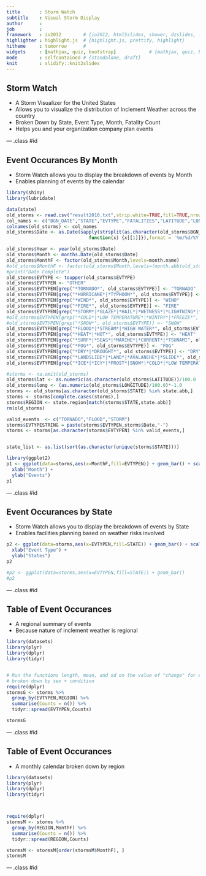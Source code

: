 ```yaml
---
title       : Storm Watch
subtitle    : Visual Storm Display
author      : 
job         : 
framework   : io2012        # {io2012, html5slides, shower, dzslides, ...}
highlighter : highlight.js  # {highlight.js, prettify, highlight}
hitheme     : tomorrow      # 
widgets     : [mathjax, quiz, bootstrap]            # {mathjax, quiz, bootstrap}
mode        : selfcontained # {standalone, draft}
knit        : slidify::knit2slides
---
```


## Storm Watch 

* A Storm Visualizer for the United States
* Allows you to visualize the distribution of Inclement Weather across the country
* Broken Down by State, Event Type, Month, Fatality Count
* Helps you and your organization company plan events

--- .class #id 

## Event Occurances By Month

* Storm Watch allows you to display the breakdown of events by Month
* Enables planning of events by the calendar

```r
library(shiny)
library(lubridate)

data(state)
old_storms <- read.csv("result2010.txt",strip.white=TRUE,fill=TRUE,nrow=-1)
col_names <- c("BGN_DATE","STATE","EVTYPE","FATALITIES","LATITUDE","LONGITUDE" )
colnames(old_storms) <- col_names
old_storms$Date <- as.Date(sapply(strsplit(as.character(old_storms$BGN_DATE),' '),
                              function(x) {x[[1]]}),format = '%m/%d/%Y')

old_storms$Year <- year(old_storms$Date)
old_storms$Month <- months.Date(old_storms$Date)
old_storms$MonthF <- factor(old_storms$Month,levels=month.name)
#old_storms$MonthF <- factor(old_storms$Month,levels=(month.abb(old_storms$Month)))
#print("Date Complete")
old_storms$EVTYPE <- toupper(old_storms$EVTYPE)
old_storms$EVTYPEN <- "OTHER"
old_storms$EVTYPEN[grep("*TORNADO*", old_storms$EVTYPE)] <- "TORNADO"
old_storms$EVTYPEN[grep("*HURRICANE*|*TYPHOON*", old_storms$EVTYPE)] <- "HURRICANE"
old_storms$EVTYPEN[grep("*WIND*", old_storms$EVTYPE)] <- "WIND"
old_storms$EVTYPEN[grep("*FIRE*", old_storms$EVTYPE)] <- "FIRE"
old_storms$EVTYPEN[grep("*STORM*|*GLAZE*|*HAIL*|*WETNESS*|*LIGHTNING*|*RAIN*|*BLIZZARD*", old_storms$EVTYPE)] <- "STORM"
#old_storms$EVTYPEN[grep("*COLD*|*LOW TEMPERATURE*|*WINTRY*|*FREEZE*", old_storms$EVTYPE)] <- "COLD"
#old_storms$EVTYPEN[grep("*SNOW*", old_storms$EVTYPE)] <- "SNOW"
old_storms$EVTYPEN[grep("*FLOOD*|*STREAM*|*HIGH WATER*", old_storms$EVTYPE)] <- "FLOOD"
old_storms$EVTYPEN[grep("*HEAT*|*HOT*", old_storms$EVTYPE)] <- "HEAT"
old_storms$EVTYPEN[grep("*SURF*|*SEAS*|*MARINE*|*CURRENT*|*TSUNAMI", old_storms$EVTYPE)] <- "SURF"
old_storms$EVTYPEN[grep("*FOG*", old_storms$EVTYPE)] <- "FOG"
old_storms$EVTYPEN[grep("*DRY*|*DROUGHT*", old_storms$EVTYPE)] <- "DRY"
old_storms$EVTYPEN[grep("*LANDSLIDE*|*LAND*|*AVALANCHE*|*SLIDE*", old_storms$EVTYPE)] <- "LANDSLIDE"
old_storms$EVTYPEN[grep("*ICE*|*ICY*|*FROST*|SNOW*|*COLD*|*LOW TEMPERATURE*|*WINTRY*|*FREEZE*", old_storms$EVTYPE)] <- "COLD"

#storms <- na.omit(old_storms)
old_storms$lat <- as.numeric(as.character(old_storms$LATITUDE))/100.0
old_storms$long <- (as.numeric(old_storms$LONGITUDE)/100.0)*-1.0
storms <- old_storms[as.character(old_storms$STATE) %in% state.abb,]
storms <- storms[complete.cases(storms),]
storms$REGION <- state.region[match(storms$STATE,state.abb)]
rm(old_storms)

valid_events  <- c("TORNADO","FLOOD","STORM")        
storms$EVTYPESTRING = paste(storms$EVTYPEN,storms$Date,"-")
storms <- storms[as.character(storms$EVTYPEN) %in% valid_events,]


state_list <- as.list(sort(as.character(unique(storms$STATE))))

library(ggplot2)
p1 <- ggplot(data=storms,aes(x=MonthF,fill=EVTYPEN)) + geom_bar() + scale_size_area() + 
  xlab("Month") +
  ylab("Events") 
p1

```

--- .class #id 

## Event Occurances by State

* Storm Watch allows you to display the breakdown of events by State
* Enables facilities planning based on weather risks involved

```r
p2 <- ggplot(data=storms,aes(x=EVTYPEN,fill=STATE)) + geom_bar() + scale_size_area() + 
  xlab("Event Type") +
  ylab("States") 
p2

#p2 <- ggplot(data=storms,aes(x=EVTYPEN,fill=STATE)) + geom_bar() 
#p2
```

--- .class #id 

## Table of Event Occurances 

* A regional summary of events
* Because nature of inclement weather is regional

```r
library(datasets)
library(plyr)
library(dplyr)  
library(tidyr)


# Run the functions length, mean, and sd on the value of "change" for each group, 
# broken down by sex + condition
require(dplyr)
stormsG <- storms %>%
  group_by(EVTYPEN,REGION) %>%
  summarise(Counts = n()) %>%
  tidyr::spread(EVTYPEN,Counts)

stormsG

```

--- .class #id 

## Table of Event Occurances 

* A monthly calendar broken down by region

```r
library(datasets)
library(plyr)
library(dplyr)  
library(tidyr)



require(dplyr)
stormsM <- storms %>%
  group_by(REGION,MonthF) %>%
  summarise(Counts = n()) %>%
  tidyr::spread(REGION,Counts)

stormsM <- stormsM[order(stormsM$MonthF), ]
stormsM

```

--- .class #id 
